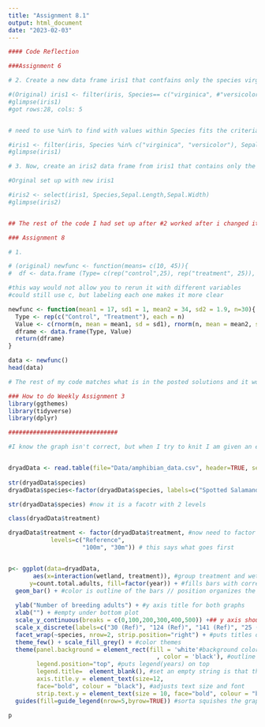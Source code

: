 ```yaml
---
title: "Assignment 8.1"
output: html_document
date: "2023-02-03"
---
```


```r
#### Code Reflection

###Assignment 6

# 2. Create a new data frame iris1 that contfains only the species virginica and versicolor with sepal lengths longer than 6 cm and sepal widths longer than 2.5 cm. How many observations and variables are in the data set?

#(Original) iris1 <- filter(iris, Species== c("virginica", #"versicolor") & Sepal.Length > 6 & Sepal.Width > 2.5)
#glimpse(iris1)
#got rows:28, cols: 5


# need to use %in% to find with values within Species fits the criteria

#iris1 <- filter(iris, Species %in% c("virginica", "versicolor"), Sepal.Length > 6, Sepal.Width > 2.5)
#glimpse(iris1)

```

```r
# 3. Now, create an iris2 data frame from iris1 that contains only the columns for Species, Sepal.Length, and Sepal.Width. How many observations and variables are in the dataset?

#Orginal set up with new iris1

#iris2 <- select(iris1, Species,Sepal.Length,Sepal.Width)
#glimpse(iris2)


## The rest of the code I had set up after #2 worked after i changed it
```

```r
### Assignment 8

# 1. 

# (original) newfunc <- function(means= c(10, 45)){
#  df <- data.frame (Type= c(rep("control",25), rep("treatment", 25)), Value = c(rnorm(25, 10, 1.5), rnorm(25, 45, 2))) 

#this way would not allow you to rerun it with different variables
#could still use c, but labeling each one makes it more clear

newfunc <- function(mean1 = 17, sd1 = 1, mean2 = 34, sd2 = 1.9, n=30){ #when you make your own functions, you can name them yourself // make sure to call that name
  Type <- rep(c("Control", "Treatment"), each = n)
  Value <- c(rnorm(n, mean = mean1, sd = sd1), rnorm(n, mean = mean2, sd = sd2)) # labeling it thins way lets you just change the variables in the function without needing to edit the rest
  dframe <- data.frame(Type, Value)
  return(dframe)
}

data <- newfunc()
head(data)

# The rest of my code matches what is in the posted solutions and it works with different variables
```

```r
### How to do Weekly Assignment 3
library(ggthemes)
library(tidyverse)
library(dplyr)

###############################

#I know the graph isn't correct, but when I try to knit I am given an error saying "y" is needed for geom_bar(). I left it blank for it to knit, but I originally copied it from your notes as geom_bar(position="dodge", stat="identity")


dryadData <- read.table(file="Data/amphibian_data.csv", header=TRUE, sep= ",")
                        
str(dryadData$species)
dryadData$species<-factor(dryadData$species, labels=c("Spotted Salamander", "Wood Frog")) #creating 'labels' to use for the plot // factor is a different type of data // factors helps R recognize that species are different species 

str(dryadData$species) #now it is a facotr with 2 levels

class(dryadData$treatment)

dryadData$treatment <- factor(dryadData$treatment, #now need to factor treatment and give it levels
            levels=c("Reference",
                     "100m", "30m")) # this says what goes first 


p<- ggplot(data=dryadData, 
       aes(x=interaction(wetland, treatment)), #group treatment and wetland
      y=count.total.adults, fill=factor(year)) + #fills bars with corresponding data year
  geom_bar() + #color is outline of the bars // position organizes the ways the bars are shown (dodge is right next to each other) // stat further organizes the bar (identity makes them individual bars)
  
  ylab("Number of breeding adults") + #y axis title for both graphs
  xlab("") + #empty under bottom plot
  scale_y_continuous(breaks = c(0,100,200,300,400,500)) +## y axis should be broken up by 100s
  scale_x_discrete(labels=c("30 (Ref)", "124 (Ref)", "141 (Ref)", "25 (100m)","39 (100m)","55 (100m)","129 (100m)", "7 (30m)","19 (30m)","20 (30m)","59 (30m)")) + #x axis titles for bottom plot
  facet_wrap(~species, nrow=2, strip.position="right") + #puts titles on the right of each graph
  theme_few() + scale_fill_grey() + #color themes
  theme(panel.background = element_rect(fill = 'white'#background colors
                                          , color = 'black'), #outline of graphs
        legend.position="top", #puts legend(years) on top
        legend.title=  element_blank(), #set an empty string is that there is no extra white space above the legend where the legend title used to be.
        axis.title.y = element_text(size=12, 
        face="bold", colour = "black"), #adjusts text size and font
        strip.text.y = element_text(size = 10, face="bold", colour = "black")) + #flips labels into a vertical position
  guides(fill=guide_legend(nrow=5,byrow=TRUE)) #sorta squishes the graph together

p

```

